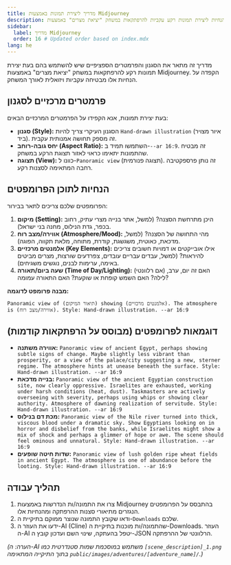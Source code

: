 ```yaml
---
title: מדריך ליצירת תמונות באמצעות Midjourney
description: הנחיות ליצירת תמונות רקע עקביות להרפתקאות במשחק "יציאת מצרים" באמצעות Midjourney.
sidebar:
  label: מדריך Midjourney
  order: 16 # Updated order based on index.mdx
lang: he
---
```



מדריך זה מתאר את הסגנון והפרמטרים הספציפיים שיש להשתמש בהם בעת יצירת תמונות רקע להרפתקאות במשחק "יציאת מצרים" באמצעות Midjourney. הקפדה על הנחיות אלו מבטיחה עקביות ויזואלית לאורך המשחק.

## פרמטרים מרכזיים לסגנון

בעת יצירת תמונות, אנא הקפידו על הפרמטרים המרכזיים הבאים:

-   **סגנון (Style):** הסגנון העיקרי צריך להיות `Hand-drawn illustration` (איור מצויר ביד). זה מספק תחושה אמנותית עקבית.
-   **יחס גובה-רוחב (Aspect Ratio):** השתמשו תמיד ב-`--ar 16:9`. זה מבטיח שהתמונות יתאימו כראוי לאזור תצוגת הרקע במשחק.
-   **תצוגה (View):** כוונו ל-`Panoramic view` (תצוגה פנורמית). זה נותן פרספקטיבה רחבה המתאימה לסצנות רקע.

## הנחיות לתוכן הפרומפטים

הפרומפטים שלכם צריכים לתאר בבירור:

1.  **מיקום (Setting):** היכן מתרחשת הסצנה? (למשל, אתר בנייה מצרי עתיק, רחוב בכפר, גדת הנילוס, מחנה בני ישראל).
2.  **אווירה/מצב רוח (Atmosphere/Mood):** מהי התחושה של הסצנה? (למשל, מדכאת, כאוטית, משגשגת, קודרת, מתוחה, מלאת תקווה, הפוגה).
3.  **אלמנטים מרכזיים (Key Elements):** אילו אובייקטים או דמויות חשובים צריכים להיראות? (למשל, עבדים עבריים עובדים, צפרדעים שורצות, מצרים מביטים באימה, ערימות לבנים, נוגשים משגיחים).
4.  **שעה ביום/תאורה (Time of Day/Lighting):** (אם רלוונטי) האם זה יום, ערב, לילה? האם השמש קופחת או שוקעת? האם התאורה עמומה?

**מבנה פרומפט לדוגמה:**

`Panoramic view of (תיאור המיקום) showing (אלמנטים מרכזיים). The atmosphere is (אווירה/מצב רוח). Style: Hand-drawn illustration. --ar 16:9`

## דוגמאות לפרומפטים (מבוסס על הרפתקאות קודמות)

-   **אווירה משתנה:** `Panoramic view of ancient Egypt, perhaps showing subtle signs of change. Maybe slightly less vibrant than prosperity, or a view of the palace/city suggesting a new, sterner regime. The atmosphere hints at unease beneath the surface. Style: Hand-drawn illustration. --ar 16:9`
-   **בנייה מדכאת:** `Panoramic view of the ancient Egyptian construction site, now clearly oppressive. Israelites are exhausted, working under harsh conditions (heat, dust). Taskmasters are actively overseeing with severity, perhaps using whips or showing clear authority. Atmosphere of dawning realization of servitude. Style: Hand-drawn illustration. --ar 16:9`
-   **מכת דם בנילוס:** `Panoramic view of the Nile river turned into thick, viscous blood under a dramatic sky. Show Egyptians looking on in horror and disbelief from the banks, while Israelites might show a mix of shock and perhaps a glimmer of hope or awe. The scene should feel ominous and unnatural. Style: Hand-drawn illustration. --ar 16:9`
-   **שדות חיטה שופעים:** `Panoramic view of lush golden ripe wheat fields in ancient Egypt. The atmosphere is one of abundance before the looting. Style: Hand-drawn illustration. --ar 16:9`

## תהליך עבודה

1.  צרו את התמונה/ות הנדרשות באמצעות Midjourney בהתבסס על הפרומפטים הנגזרים מתיאורי סצנות ההרפתקה ומהנחיות אלו.
2.  ודאו שקובץ התמונה שנוצר ממוקם בתיקיית ה-`Downloads` שלכם.
3.  ידעו את העוזר ה-AI (Cline) שהתמונה/ות מוכנות בתיקיית ה-Downloads. העוזר ה-AI יטפל בהעתקה, שינוי השם ועדכון קובץ ה-JSON הרלוונטי של ההרפתקה.

*(הערה: ה-AI משתמש במוסכמת שמות סטנדרטית כמו `[scene_description]_1.png` בתוך התיקייה המתאימה `public/images/adventures/[adventure_name]/`.)*
